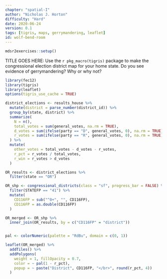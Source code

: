 ```yaml
---
chapter: "spatial-I"
author: "Nicholas J. Horton"
difficulty: "Hard"
date: 2020-06-24 
version: 0.1
tags: [tigris, maps, gerrymandering, leaflet]
id: wolf-bend-room
---
```


```r
mdsr2exercises::setup()
```

TITLE GOES HERE: Use the `r pkg_macro(tigris)` package to make the congressional election district map for your home state. Do you see evidence of gerrymandering? Why or why not?

 <!--begin-answer-->

```r
library(fec12)
library(tigris)
library(leaflet)
options(tigris_use_cache = TRUE)

district_elections <- results_house %>%
  mutate(district = parse_number(district_id)) %>%
  group_by(state, district) %>%
  summarize(
    N = n(),
    total_votes = sum(general_votes, na.rm = TRUE),
    d_votes = sum(ifelse(party == "D", general_votes, 0), na.rm = TRUE),
    r_votes = sum(ifelse(party == "R", general_votes, 0), na.rm = TRUE)
  ) %>%
  mutate(
    other_votes = total_votes - d_votes - r_votes,
    r_pct = r_votes / total_votes,
    r_win = r_votes > d_votes
  )

OR_results <- district_elections %>%
  filter(state == "OR")

OR_shp <- congressional_districts(class = "sf", progress_bar = FALSE) %>%
  filter(STATEFP == "41") %>%
  mutate(
    CD116FP = sub("^0+", "", CD116FP),
    CD116FP = as.double(CD116FP)
  )

OR_merged <- OR_shp %>%
  inner_join(OR_results, by = c("CD116FP" = "district"))


pal <- colorNumeric(palette = "RdBu", domain = c(0, 1))

leaflet(OR_merged) %>%
  addTiles() %>%
  addPolygons(
    weight = 1, fillOpacity = 0.7,
    color = ~ pal(1 - r_pct),
    popup = ~ paste("District", CD116FP, "</br>", round(r_pct, 4))
  )
```

 <!--end-answer-->

